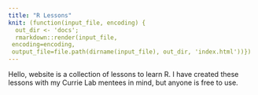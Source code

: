 ```yaml
---
title: "R Lessons"
knit: (function(input_file, encoding) {
  out_dir <- 'docs';
  rmarkdown::render(input_file,
 encoding=encoding,
 output_file=file.path(dirname(input_file), out_dir, 'index.html'))})
---
```


Hello, website is a collection of lessons to learn R. I have created these lessons with my Currie Lab mentees in mind, but anyone is free to use. 